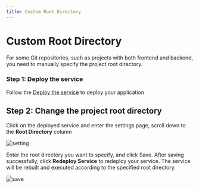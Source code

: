 ```yaml
---
title: Custom Root Directory
---
```



<Head>
  <meta name="zeabur:image:title" content="Custom Root Directory" />
  <meta name="zeabur:image:subtitle" content="Executed according to the specified root directory" />
  <meta name="twitter:image" content="https://opengraph-dev.zeabur.app/api/og?title=Custom Root Directory&desc=Executed according to the specified root directory" />
  <meta name="og:image" content="https://opengraph-dev.zeabur.app/api/og?title=Custom Root Directory&desc=Executed according to the specified root directory" />
</Head>

# Custom Root Directory

For some Git repositories, such as projects with both frontend and backend, you need to manually specify the project root directory.

### Step 1: Deploy the service

Follow the [Deploy the service](/en-US/get-started) to deploy your application

## Step 2: Change the project root directory

Click on the deployed service and enter the settings page, scroll down to the **Root Directory** column

![setting](/deploy/root-directory/setting.png)

Enter the root directory you want to specify, and click Save. After saving successfully, click **Redeploy Service** to redeploy your service. The service will be rebuilt and executed according to the specified root directory.

![save](/deploy/root-directory/save.png)
